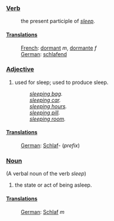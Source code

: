 ===[[Verb]]===
:the present participle of ''[[sleep]]''.

====[[Translation]]s====
:[[French]]: [[dormant]] ''m'', [[dormante]] ''f''
:[[German]]: [[schlafend]]

===[[Adjective]]===
#used for sleep; used to produce sleep.
#:''[[sleeping bag]].''
#:''[[sleeping car]].''
#:''[[sleeping hours]].''
#:''[[sleeping pill]].''
#:''[[sleeping room]].''

====[[Translation]]s====
:[[German]]: [[Schlaf]]- (''prefix'')


===[[Noun]]===
(A verbal noun of the verb ''sleep'')
#the state or act of being asleep.

====[[Translation]]s====
:[[German]]: [[Schlaf]] ''m''